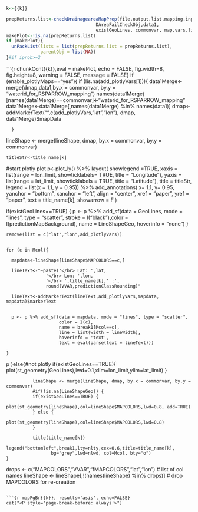 
```r
k<-{{k}}

prepReturns.list<-checkDrainageareaMapPrep(file.output.list,mapping.input.list,
                                  DAreaFailCheckObj,data1, 
                                  existGeoLines, commonvar, map.vars.list, k)
makePlot<-!is.na(prepReturns.list)
if (makePlot){
  unPackList(lists = list(prepReturns.list = prepReturns.list),
             parentObj = list(NA)) 
}#if iprob>=2
```


```{r chunkCont{{k}},eval = makePlot, echo = FALSE, fig.width=8, fig.height=8, warning = FALSE, message = FALSE}
  if (enable_plotlyMaps=="yes"){
      if (!is.na(add_plotlyVars[1])){
        data1Merge<-merge(dmap,data1,by.x = commonvar, by.y = "waterid_for_RSPARROW_mapping")
        names(data1Merge)[names(data1Merge)==commonvar]<-"waterid_for_RSPARROW_mapping"
        data1Merge<-data1Merge[,names(data1Merge) %in% names(data1)]
        dmap<-addMarkerText("",c(add_plotlyVars, "lat","lon"), dmap, data1Merge)$mapData
        
      }

lineShape <- merge(lineShape, dmap, by.x = commonvar, by.y = commonvar)

    titleStr<-title_name[k]

  
  #start plotly plot
  p<-plot_ly() %>%
    layout(
      showlegend =TRUE,
      xaxis = list(range = lon_limit,
                   showticklabels= TRUE,
                   title = "Longitude"),
      yaxis = list(range = lat_limit,
                   showticklabels = TRUE,
                   title = "Latitude"),
      title = titleStr,
      legend = list(x = 1.1, y = 0.95)) %>%
    add_annotations(
    x= 1.1,
    y= 0.95,
    yanchor = "bottom",
    xanchor = "left",
    align = "center",
    xref = "paper",
    yref = "paper",
    text = title_name[k],
    showarrow = F
  )
  
  if(existGeoLines==TRUE) {
      p <- p %>% add_sf(data = GeoLines,  mode = "lines", type = "scatter",
                      stroke = I("black"),color = I(predictionMapBackground),
                      name = LineShapeGeo, hoverinfo = "none")
  }
  
    remove(list = c("lat","lon",add_plotlyVars))


    for (c in Mcol){
      
      mapdata<-lineShape[lineShape$MAPCOLORS==c,]

      lineText<-"~paste('</br> Lat: ',lat,
                   '</br> Lon: ',lon,
                   '</br> ',title_name[k],' :',
                   round(VVAR,predictionClassRounding)"
      
      lineText<-addMarkerText(lineText,add_plotlyVars,mapdata, mapdata)$markerText
      

      p <- p %>% add_sf(data = mapdata, mode = "lines", type = "scatter",
                        color = I(c),
                        name = break1[Mcol==c],
                        line = list(width = lineWidth),
                        hoverinfo = 'text',
                        text = eval(parse(text = lineText)))

    }
p
  }else{#not plotly
                if(existGeoLines==TRUE){
                plot(st_geometry(GeoLines),lwd=0.1,xlim=lon_limit,ylim=lat_limit)
              }
              
              lineShape <- merge(lineShape, dmap, by.x = commonvar, by.y = commonvar)
              #if(!is.na(LineShapeGeo)) {
              if(existGeoLines==TRUE) {
                plot(st_geometry(lineShape),col=lineShape$MAPCOLORS,lwd=0.8, add=TRUE)
              } else {
                plot(st_geometry(lineShape),col=lineShape$MAPCOLORS,lwd=0.8)
              }
              
              title(title_name[k])
              legend("bottomleft",break1,lty=nlty,cex=0.6,title=title_name[k],
                     bg="grey",lwd=nlwd, col=Mcol, bty="o")
    }
drops <- c("MAPCOLORS","VVAR","fMAPCOLORS","lat","lon") # list of col names
lineShape <- lineShape[,!(names(lineShape) %in% drops)]   # drop MAPCOLORS for re-creation


```

```{r mapPgBr{{k}}, results='asis', echo=FALSE}
cat("<P style='page-break-before: always'>") 
```
